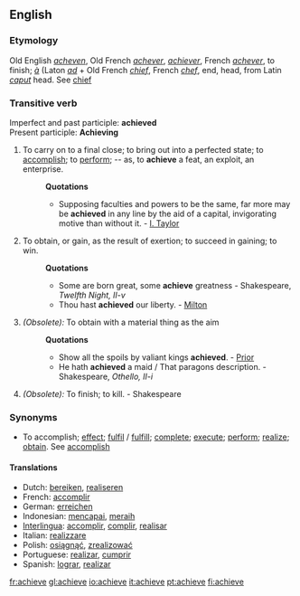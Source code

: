 ==English==
===Etymology===
Old English ''[[acheven]]'', Old French ''[[achever]]'', ''[[achiever]]'', French ''[[achever]]'', to finish; ''[[à]]'' (Laton ''[[ad]]'' + Old French ''[[chief]]'', French ''[[chef]]'', end, head, from Latin ''[[caput]]'' head. See [[chief]]

===Transitive verb===
Imperfect and past participle: '''achieved''' <br>
Present participle: '''Achieving'''
#To carry on to a final close; to bring out into a perfected state; to [[accomplish]]; to [[perform]]; -- as, to '''achieve''' a feat, an exploit, an enterprise.
#:'''Quotations'''
#:*Supposing faculties and powers to be the same, far more may be '''achieved''' in any line by the aid of a capital, invigorating motive than without it. - [[I. Taylor]]
#To obtain, or gain, as the result of exertion; to succeed in gaining; to win.
#:'''Quotations'''
#:*Some are born great, some '''achieve''' greatness - Shakespeare, ''Twelfth Night, II-v''
#:*Thou hast '''achieved''' our liberty. - [[Milton]]
#''(Obsolete):'' To obtain with a material thing as the aim
#:'''Quotations'''
#:*Show all the spoils by valiant kings '''achieved'''. - [[Prior]]
#:*He hath '''achieved''' a maid / That paragons description. - Shakespeare, ''Othello, II-i''
#''(Obsolete):'' To finish; to kill. - Shakespeare

===Synonyms===
*To accomplish; [[effect]]; [[fulfil]] / [[fulfill]]; [[complete]]; [[execute]]; [[perform]]; [[realize]]; [[obtain]]. See [[accomplish]]

==== Translations ====
*Dutch: [[bereiken]], [[realiseren]]
*French: [[accomplir]] 
*German: [[erreichen]] 
*Indonesian: [[capai|mencapai]], [[raih|meraih]]
*[[Interlingua]]: [[accomplir]], [[complir]], [[realisar]] 
*Italian: [[realizzare]] 
*Polish: [[osiągnąć]], [[zrealizować]]
*Portuguese: [[realizar]], [[cumprir]]
*Spanish: [[lograr]], [[realizar]]

[[fr:achieve]]
[[gl:achieve]]
[[io:achieve]]
[[it:achieve]]
[[pt:achieve]]
[[fi:achieve]]